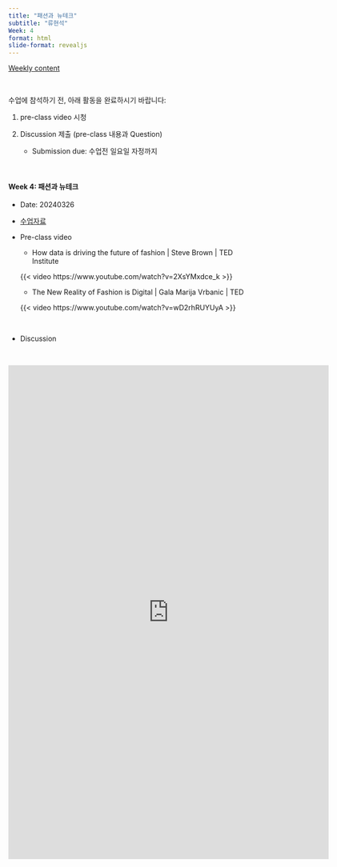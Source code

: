 ```yaml
---
title: "패션과 뉴테크"
subtitle: "류현석" 
Week: 4
format: html
slide-format: revealjs
---
```


[Weekly content](https://changjunlee.com/teaching/cul_tech_101/weekly_2/)

<br>

수업에 참석하기 전, 아래 활동을 완료하시기 바랍니다:

1.  pre-class video 시청

2.  Discussion 제출 (pre-class 내용과 Question)

    -   Submission due: 수업전 일요일 자정까지


<br>

#### **Week 4: 패션과 뉴테크**

-   Date: 20240326

-   [수업자료](content/cnt_w4_rhs.pdf)

-   Pre-class video

    -   How data is driving the future of fashion \| Steve Brown \| TED Institute

    {{< video https://www.youtube.com/watch?v=2XsYMxdce_k >}}

    -   The New Reality of Fashion is Digital \| Gala Marija Vrbanic \| TED

    {{< video https://www.youtube.com/watch?v=wD2rhRUYUyA >}}
    

<br>

-   Discussion

<br>

<iframe src="https://docs.google.com/forms/d/e/1FAIpQLSfT8y7zXYZ9iFY_nExrybb_qMpizN8l1XHbj12o8V29SqzKUg/viewform?embedded=true" width="640" height="988" frameborder="0" marginheight="0" marginwidth="0">로드 중…</iframe>